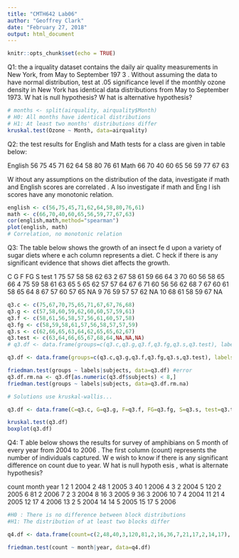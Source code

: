 ```yaml
---
title: "CMTH642 Lab06"
author: "Geoffrey Clark"
date: "February 27, 2018"
output: html_document
---
```


```r
knitr::opts_chunk$set(echo = TRUE)
```


Q1:  the  a irquality dataset contains  the daily air quality measurements in New York,  from  May  to September 197 3 . Without assuming the data to have normal distribution, test at .05  significance level if the monthly ozone density in New York has identical data distributions from  May to September 1973. W hat  is null hypothesis?  W hat  is alternative hypothesis?

```r
# months <- split(airquality, airquality$Month)
# H0: All months have identical distributions
# H1: At least two months' distributions differ
kruskal.test(Ozone ~ Month, data=airquality)

```


Q2:  the test results for  English and Math tests for a class are given in table below:

English 56 75 45 71 62 64 58 80 76 61
Math 66 70 40 60 65 56 59 77 67 63

W ithout  any assumptions on the  distribution of the data,  investigate if math and English scores  are  correlated . A lso  investigate  if math and Eng l ish scores  have  any  monotonic relation.

```r
english <- c(56,75,45,71,62,64,58,80,76,61)
math <- c(66,70,40,60,65,56,59,77,67,63)
cor(english,math,method="spearman")
plot(english, math)
# Correlation, no monotonic relation
```

Q3: The table below shows the growth of an insect fe d upon a variety of sugar diets where e ach  column  represents  a  diet. C heck  if there is any significant evidence that shows diet affects the  growth.

  C  G  F  FG S  test
1 75 57 58 58 62 63
2 67 58 61 59 66 64
3 70 60 56 58 65 66
4 75 59 58 61 63 65
5 65 62 57 57 64 67
6 71 60 56 56 62 68
7 67 60 61 58 65 64
8 67 57 60 57 65 NA
9 76 59 57 57 62 NA
10 68 61 58 59 67 NA

```r
q3.c <- c(75,67,70,75,65,71,67,67,76,68)
q3.g <- c(57,58,60,59,62,60,60,57,59,61)
q3.f <- c(58,61,56,58,57,56,61,60,57,58)
q3.fg <- c(58,59,58,61,57,56,58,57,57,59)
q3.s <- c(62,66,65,63,64,62,65,65,62,67)
q3.test <- c(63,64,66,65,67,68,64,NA,NA,NA)
# q3.df <- data.frame(groups=c(q3.c,q3.g,q3.f,q3.fg,q3.s,q3.test), labels=as.factor(rep(1:6, each=10)))

q3.df <- data.frame(groups=c(q3.c,q3.g,q3.f,q3.fg,q3.s,q3.test), labels=as.factor(rep(1:6, each=10)), subjects=as.factor(1:10))

friedman.test(groups ~ labels|subjects, data=q3.df) #error
q3.df.rm.na <- q3.df[as.numeric(q3.df$subjects) < 8,]
friedman.test(groups ~ labels|subjects, data=q3.df.rm.na)

# Solutions use kruskal-wallis...

q3.df <- data.frame(C=q3.c, G=q3.g, F=q3.f, FG=q3.fg, S=q3.s, test=q3.test)

kruskal.test(q3.df)
boxplot(q3.df)
```


Q4: T able  below shows the  results for  survey of amphibians on 5 month of every year from 2004 to  2006 . The first column (count) represents the number of individuals captured.  W e wish to know  if there is any significant difference  on count  due to year. W hat  is null hypoth esis , what is  alternate hypothesis? 

count month year
1 2 1 2004
2 48 1 2005
3 40 1 2006
4 3 2 2004
5 120 2 2005
6 81 2 2006
7 2 3 2004
8 16 3 2005
9 36 3 2006
10 7 4 2004
11 21 4 2005
12 17 4 2006
13 2 5 2004
14 14 5 2005
15 17 5 2006
```r
#H0 : There is no difference between block distributions
#H1: The distribution of at least two blocks differ

q4.df <- data.frame(count=c(2,48,40,3,120,81,2,16,36,7,21,17,2,14,17), month=as.factor(rep(1:5, each=3)), year=as.factor(c(2004,2005,2006)))

friedman.test(count ~ month|year, data=q4.df)

```

